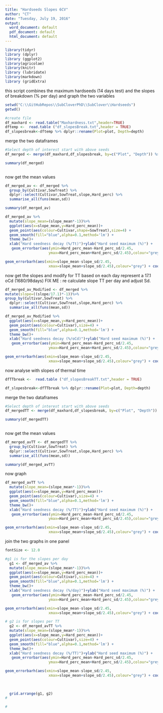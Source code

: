 ```yaml
---
title: "Hardseeds Slopes 6CV"
author: "CT"
date: "Tuesday, July 19, 2016"
output:
  word_document: default
  pdf_document: default
  html_document: default
---
```


```r
library(tidyr)
library (dplyr)
library (ggplot2)
library(agricolae)
library(knitr)
library (lubridate)
library(markdown)
library (gridExtra)

```
this script combines the maximum hardseeds (14 days test) and the slopes of breakdown (% per day) and graph the two variables  

```r
setwd("C:\\GitHubRepos\\SubCloverPhD\\SubClover\\Hardseeds")
getwd()

#create file
df_maxhard <- read.table("Maxhardness.txt",header=TRUE)
dftemp <-  read.table ("df_slopesBreak.txt",header = TRUE)
df_slopesbreak<-dftemp %>% dplyr::rename(Plot=plot, Depth=depth)
```

merge the two dataframes
```r
#Select depth of interest start with above seeds 
df_merged <- merge(df_maxhard,df_slopesbreak, by=c("Plot", "Depth")) %>% dplyr::select(Plot:SowTreat, Hard_perc,slope)

summary(df_merged)
  
```
now get the mean values 
```r
df_merged_av <- df_merged %>%
  group_by(Cultivar,SowTreat) %>%
  dplyr::select(Cultivar,SowTreat,slope,Hard_perc) %>%
  summarise_all(funs(mean,sd)) 

summary(df_merged_av)
```

```r
df_merged_av %>%
  mutate(slope_mean=(slope_mean*-1))%>%
  ggplot(aes(x=slope_mean,y=Hard_perc_mean))+
  geom_point(aes(colour=Cultivar,shape=SowTreat),size=4) +
  geom_smooth(fill="blue",alpha=0.1,method='lm') +
  theme_bw()+
  xlab("Hard seedness decay (%/Tt)")+ylab("Hard seed maximum (%)") +
   geom_errorbar(aes(ymin=Hard_perc_mean-Hard_perc_sd/2.45,
                    ymax=Hard_perc_mean+Hard_perc_sd/2.45),colour="grey")+

geom_errorbarh(aes(xmin=slope_mean-slope_sd/2.45,
                    xmax=slope_mean+slope_sd/2.45),colour="grey") + coord_flip()
```

now get the slopes and modify for TT based on each day represent a 17.1 oCd (1680/98days)
FIX ME : re calculate slope TT per day and adjust Sd. 

```r

df_merged_av_Modified <- df_merged %>%
mutate(slope=((slope/17.1)*-1))%>%
group_by(Cultivar,SowTreat) %>%
  dplyr::select(Cultivar,SowTreat,slope,Hard_perc) %>%
  summarise_all(funs(mean,sd)) 

df_merged_av_Modified %>%
  ggplot(aes(x=slope_mean,y=Hard_perc_mean))+
  geom_point(aes(colour=Cultivar),size=4) +
  geom_smooth(fill="blue",alpha=0.1,method='lm') +
  theme_bw()+
  xlab("Hard seedness decay (%/oCd)")+ylab("Hard seed maximum (%)") +
   geom_errorbar(aes(ymin=Hard_perc_mean-Hard_perc_sd/2.45,
                    ymax=Hard_perc_mean+Hard_perc_sd/2.45),colour="grey")+

geom_errorbarh(aes(xmin=slope_mean-slope_sd/2.45,
                    xmax=slope_mean+slope_sd/2.45),colour="grey") + coord_flip()

```


now analyse with slopes of thermal time

```r

dfTTbreak <-  read.table ("df_slopesBreakTT.txt",header = TRUE)

df_slopesbreak<-dfTTbreak %>% dplyr::rename(Plot=plot, Depth=depth)

```


merge the two dataframes
```r
#Select depth of interest start with above seeds 
df_mergedTT <- merge(df_maxhard,df_slopesbreak, by=c("Plot", "Depth")) %>% dplyr::select(Plot:SowTreat, Hard_perc,slope)

summary(df_mergedTT)
  
```

now get the mean values 
```r
df_merged_avTT <- df_mergedTT %>%
  group_by(Cultivar,SowTreat) %>%
  dplyr::select(Cultivar,SowTreat,slope,Hard_perc) %>%
  summarise_all(funs(mean,sd)) 

summary(df_merged_avTT)
```

now graph 
```r
df_merged_avTT %>%
  mutate(slope_mean=(slope_mean*-1))%>%
  ggplot(aes(x=slope_mean,y=Hard_perc_mean))+
  geom_point(aes(colour=Cultivar),size=4) +
  geom_smooth(fill="blue",alpha=0.1,method='lm') +
  theme_bw()+
  xlab("Hard seedness decay (%/TT)")+ylab("Hard seed maximum (%)") +
   geom_errorbar(aes(ymin=Hard_perc_mean-Hard_perc_sd/2.45,
                    ymax=Hard_perc_mean+Hard_perc_sd/2.45),colour="grey")+

geom_errorbarh(aes(xmin=slope_mean-slope_sd/2.45,
                    xmax=slope_mean+slope_sd/2.45),colour="grey") + coord_flip()
```
join the two graphs in one panel 

```r

fontSize <- 12.0

#g1 is for the slopes per day 
  g1 <- df_merged_av %>%
  mutate(slope_mean=(slope_mean*-1))%>%
  ggplot(aes(x=slope_mean,y=Hard_perc_mean))+
  geom_point(aes(colour=Cultivar),size=4) +
  geom_smooth(fill="blue",alpha=0.1,method='lm') +
  theme_bw()+
  xlab("Hard seedness decay (%/day)")+ylab("Hard seed maximum (%)") +
   geom_errorbar(aes(ymin=Hard_perc_mean-Hard_perc_sd/2.45,
                    ymax=Hard_perc_mean+Hard_perc_sd/2.45),colour="grey")+

geom_errorbarh(aes(xmin=slope_mean-slope_sd/2.45,
                    xmax=slope_mean+slope_sd/2.45),colour="grey") + coord_flip()

# g2 is for slopes per TT 
  g2 <- df_merged_avTT %>%
  mutate(slope_mean=(slope_mean*-1))%>%
  ggplot(aes(x=slope_mean,y=Hard_perc_mean))+
  geom_point(aes(colour=Cultivar),size=4) +
  geom_smooth(fill="blue",alpha=0.1,method='lm') +
  theme_bw()+
  xlab("Hard seedness decay (%/TT)")+ylab("Hard seed maximum (%)") +
   geom_errorbar(aes(ymin=Hard_perc_mean-Hard_perc_sd/2.45,
                    ymax=Hard_perc_mean+Hard_perc_sd/2.45),colour="grey")+

geom_errorbarh(aes(xmin=slope_mean-slope_sd/2.45,
                    xmax=slope_mean+slope_sd/2.45),colour="grey") + coord_flip()
    
    
    
  grid.arrange(g1, g2)
# 

# 


```



